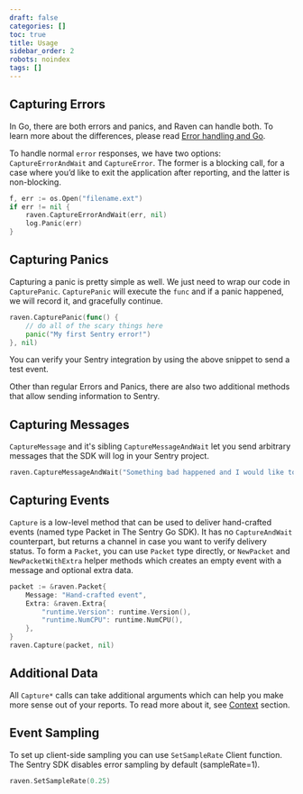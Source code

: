 ```yaml
---
draft: false
categories: []
toc: true
title: Usage
sidebar_order: 2
robots: noindex
tags: []
---
```


## Capturing Errors

In Go, there are both errors and panics, and Raven can handle both. To learn more about the differences, please read [Error handling and Go](https://blog.golang.org/error-handling-and-go).

To handle normal `error` responses, we have two options: `CaptureErrorAndWait` and `CaptureError`. The former is a blocking call, for a case where you’d like to exit the application after reporting, and the latter is non-blocking.

```go
f, err := os.Open("filename.ext")
if err != nil {
	raven.CaptureErrorAndWait(err, nil)
	log.Panic(err)
}
```

## Capturing Panics

Capturing a panic is pretty simple as well. We just need to wrap our code in `CapturePanic`. `CapturePanic` will execute the `func` and if a panic happened, we will record it, and gracefully continue.

```go
raven.CapturePanic(func() {
	// do all of the scary things here
	panic("My first Sentry error!")
}, nil)
```

You can verify your Sentry integration by using the above snippet to send a test event.

Other than regular Errors and Panics, there are also two additional methods that allow sending information to Sentry.

## Capturing Messages

`CaptureMessage` and it's sibling `CaptureMessageAndWait` let you send arbitrary messages that the SDK will log in your Sentry project.

```go
raven.CaptureMessageAndWait("Something bad happened and I would like to know about that", map[string]string{"category": "logging"})
```

## Capturing Events

`Capture` is a low-level method that can be used to deliver hand-crafted events (named type Packet in The Sentry Go SDK). It has no `CaptureAndWait` counterpart, but returns a channel in case you want to verify delivery status.
To form a `Packet`, you can use `Packet` type directly, or `NewPacket` and `NewPacketWithExtra` helper methods which creates an empty event with a message and optional extra data.

```go
packet := &raven.Packet{
    Message: "Hand-crafted event",
    Extra: &raven.Extra{
        "runtime.Version": runtime.Version(),
        "runtime.NumCPU": runtime.NumCPU(),
    },
}
raven.Capture(packet, nil)
```

## Additional Data

All `Capture*` calls can take additional arguments which can help you make more sense out of your reports.
To read more about it, see [Context](/clients/go/context/) section.

## Event Sampling

To set up client-side sampling you can use `SetSampleRate` Client function. The Sentry SDK disables error sampling by default (sampleRate=1).

```go
raven.SetSampleRate(0.25)
```
